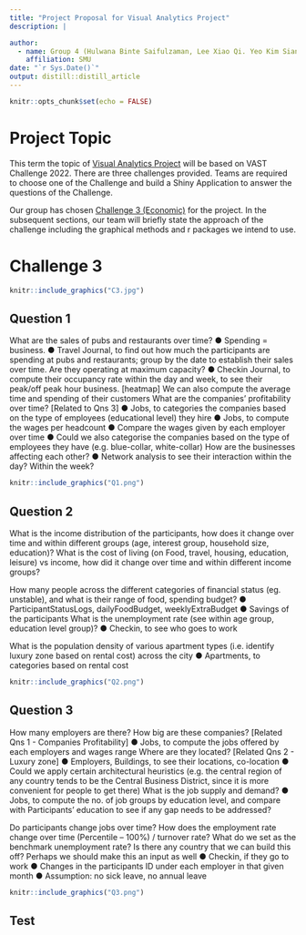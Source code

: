 ```yaml
---
title: "Project Proposal for Visual Analytics Project"
description: |

author:
  - name: Group 4 (Hulwana Binte Saifulzaman, Lee Xiao Qi. Yeo Kim Siang)
    affiliation: SMU
date: "`r Sys.Date()`"
output: distill::distill_article
---
```


```r
knitr::opts_chunk$set(echo = FALSE)
```

# Project Topic

This term the topic of [Visual Analytics Project](https://isss608-ay2021-22april.netlify.app/vaproject) will be based on VAST Challenge 2022. There are three challenges provided. Teams are required to choose one of the Challenge and build a Shiny Application to answer the questions of the Challenge.

Our group has chosen [Challenge 3 (Economic)](https://vast-challenge.github.io/2022/) for the project. In the subsequent sections, our team will briefly state the approach of the challenge including the graphical methods and r packages we intend to use.  


# Challenge 3
```r
knitr::include_graphics("C3.jpg")
```
## Question 1

What are the sales of pubs and restaurants over time?
●	Spending = business. 
●	Travel Journal, to find out how much the participants are spending at pubs and restaurants; group by the date to establish their sales over time. 
Are they operating at maximum capacity? 
●	Checkin Journal, to compute their occupancy rate within the day and week, to see their peak/off peak hour business. [heatmap] We can also compute the average time and spending of their customers
What are the companies’ profitability over time? [Related to Qns 3] 
●	Jobs, to categories the companies based on the type of employees (educational level) they hire 
●	Jobs, to compute the wages per headcount 
●	Compare the wages given by each employer over time 
●	Could we also categorise the companies based on the type of employees they have (e.g. blue-collar, white-collar)
How are the businesses affecting each other? 
●	Network analysis to see their interaction within the day? Within the week? 

```r
knitr::include_graphics("Q1.png")
```

## Question 2
What is the income distribution of the participants, how does it change over time and within different groups (age, interest group, household size, education)? 
What is the cost of living (on Food, travel, housing, education, leisure) vs income, how did it change over time and within different income groups?

How many people across the different categories of financial status (eg. unstable), and what is their range of food, spending budget?
●	ParticipantStatusLogs, dailyFoodBudget, weeklyExtraBudget
●	Savings of the participants 
What is the unemployment rate (see within age group, education level group)?
●	Checkin, to see who goes to work 

What is the population density of various apartment types (i.e. identify luxury zone based on rental cost) across the city
●	Apartments, to categories based on rental cost  

```r
knitr::include_graphics("Q2.png")
```

## Question 3

How many employers are there? How big are these companies? [Related 
Qns 1 - Companies Profitability] 
●	Jobs, to compute the jobs offered by each employers and wages range 
Where are they located? [Related Qns 2 - Luxury zone]
●	Employers, Buildings, to see their locations, co-location 
●	Could we apply certain architectural heuristics (e.g. the central region of any country tends to be the Central Business District, since it is more convenient for people to get there) 
What is the job supply and demand? 
●	Jobs, to compute the no. of job groups by education level, and compare with Participants’ education to see if any gap needs to be addressed?

Do participants change jobs over time? How does the employment rate change over time (Percentile – 100%) / turnover rate? What do we set as the benchmark unemployment rate? Is there any country that we can build this off? Perhaps we should make this an input as well
●	Checkin, if they go to work
●	Changes in the participants ID under each employer in that given month 
●	Assumption: no sick leave, no annual leave

```r
knitr::include_graphics("Q3.png")
```

## Test